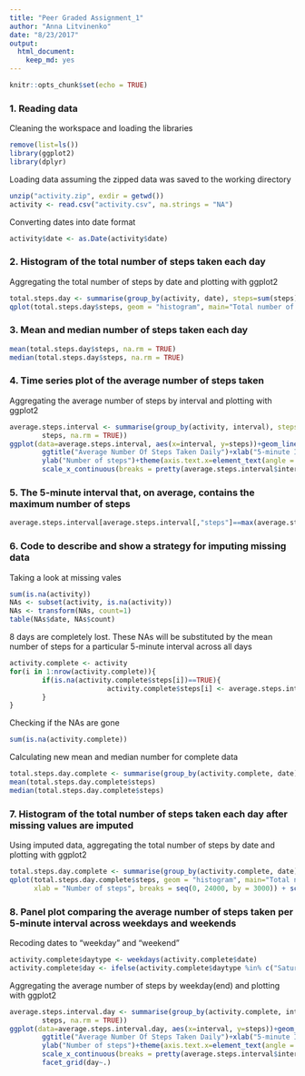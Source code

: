 ```yaml
---
title: "Peer Graded Assignment_1"
author: "Anna Litvinenko"
date: "8/23/2017"
output: 
  html_document: 
    keep_md: yes
---
```


```r
knitr::opts_chunk$set(echo = TRUE)
```

### 1. Reading data
Cleaning the workspace and loading the libraries
```r
remove(list=ls())
library(ggplot2)
library(dplyr)
```
Loading data assuming the zipped data was saved to the working directory
```r
unzip("activity.zip", exdir = getwd())
activity <- read.csv("activity.csv", na.strings = "NA")
```
Converting dates into date format
```r
activity$date <- as.Date(activity$date)
```

### 2. Histogram of the total number of steps taken each day
Aggregating the total number of steps by date and plotting with ggplot2
```r
total.steps.day <- summarise(group_by(activity, date), steps=sum(steps))
qplot(total.steps.day$steps, geom = "histogram", main="Total number of steps taken", xlab = "Number of steps", breaks = seq(0, 24000, by = 3000)) + scale_x_continuous(breaks = seq(0, 24000, by = 3000))
```

### 3. Mean and median number of steps taken each day
```r
mean(total.steps.day$steps, na.rm = TRUE)
median(total.steps.day$steps, na.rm = TRUE)
```

### 4. Time series plot of the average number of steps taken
Aggregating the average number of steps by interval and plotting with ggplot2
```r
average.steps.interval <- summarise(group_by(activity, interval), steps=mean(
        steps, na.rm = TRUE))
ggplot(data=average.steps.interval, aes(x=interval, y=steps))+geom_line()+
        ggtitle("Average Number Of Steps Taken Daily")+xlab("5-minute Interval")+
        ylab("Number of steps")+theme(axis.text.x=element_text(angle = 90, hjust = 0))+
        scale_x_continuous(breaks = pretty(average.steps.interval$interval, n=20))
```

### 5. The 5-minute interval that, on average, contains the maximum number of steps
```r
average.steps.interval[average.steps.interval[,"steps"]==max(average.steps.interval$steps, na.rm=TRUE),]
```

### 6. Code to describe and show a strategy for imputing missing data
Taking a look at missing vales
```r
sum(is.na(activity))
NAs <- subset(activity, is.na(activity))
NAs <- transform(NAs, count=1)
table(NAs$date, NAs$count)
```
8 days are completely lost. These NAs will be substituted by the mean number of steps for a particular 5-minute interval across all days
```r
activity.complete <- activity
for(i in 1:nrow(activity.complete)){
        if(is.na(activity.complete$steps[i])==TRUE){
                        activity.complete$steps[i] <- average.steps.interval$steps[match(activity.complete$interval[i], average.steps.interval$interval)]
        }
}
```
Checking if the NAs are gone
```r
sum(is.na(activity.complete))
```
Calculating new mean and median number for complete data
```r
total.steps.day.complete <- summarise(group_by(activity.complete, date), steps=sum(steps))
mean(total.steps.day.complete$steps)
median(total.steps.day.complete$steps)
```

### 7. Histogram of the total number of steps taken each day after missing values are imputed
Using imputed data, aggregating the total number of steps by date and plotting with ggplot2
```r
total.steps.day.complete <- summarise(group_by(activity.complete, date), steps=sum(steps))
qplot(total.steps.day.complete$steps, geom = "histogram", main="Total number of steps taken_Complete Data",
      xlab = "Number of steps", breaks = seq(0, 24000, by = 3000)) + scale_x_continuous(breaks = seq(0, 24000, by = 3000))
```

### 8. Panel plot comparing the average number of steps taken per 5-minute interval across weekdays and weekends
Recoding dates to "weekday" and "weekend" 
```r
activity.complete$daytype <- weekdays(activity.complete$date)
activity.complete$day <- ifelse(activity.complete$daytype %in% c("Saturday", "Sunday"), "weekend", "weekday")
```
Aggregating the average number of steps by weekday(end) and plotting with ggplot2
```r
average.steps.interval.day <- summarise(group_by(activity.complete, interval, day), steps=mean(
        steps, na.rm = TRUE))
ggplot(data=average.steps.interval.day, aes(x=interval, y=steps))+geom_line()+
        ggtitle("Average Number Of Steps Taken Daily")+xlab("5-minute Interval")+
        ylab("Number of steps")+theme(axis.text.x=element_text(angle = 90, hjust = 0))+
        scale_x_continuous(breaks = pretty(average.steps.interval$interval, n=20))+
        facet_grid(day~.)
```
